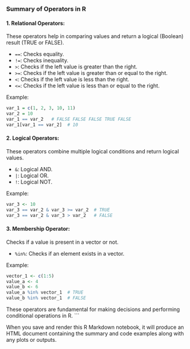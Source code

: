 ### Summary of Operators in R

#### 1. **Relational Operators**:
These operators help in comparing values and return a logical (Boolean) result (TRUE or FALSE).

- `==`: Checks equality.
- `!=`: Checks inequality.
- `>`: Checks if the left value is greater than the right.
- `>=`: Checks if the left value is greater than or equal to the right.
- `<`: Checks if the left value is less than the right.
- `<=`: Checks if the left value is less than or equal to the right.

Example:
```r
var_1 = c(1, 2, 3, 10, 11)
var_2 = 10
var_1 == var_2   # FALSE FALSE FALSE TRUE FALSE
var_1[var_1 == var_2]  # 10
```

#### 2. **Logical Operators**:
These operators combine multiple logical conditions and return logical values.

- `&`: Logical AND.
- `|`: Logical OR.
- `!`: Logical NOT.

Example:
```r
var_3 <- 10
var_3 == var_2 & var_3 >= var_2  # TRUE
var_3 == var_2 & var_3 > var_2   # FALSE
```

#### 3. **Membership Operator**:
Checks if a value is present in a vector or not.

- `%in%`: Checks if an element exists in a vector.

Example:
```r
vector_1 <- c(1:5)
value_a <- 4
value_b <- 6
value_a %in% vector_1  # TRUE
value_b %in% vector_1  # FALSE
```

These operators are fundamental for making decisions and performing conditional operations in R.
```

When you save and render this R Markdown notebook, it will produce an HTML document containing the summary and code examples along with any plots or outputs.